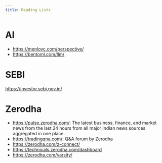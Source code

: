 ```yaml
---
title: Reading Lists
---
```


# AI

- https://menlovc.com/perspective/
- https://bentoml.com/llm/

# SEBI

https://investor.sebi.gov.in/

# Zerodha

- https://pulse.zerodha.com/: The latest business, finance, and market news from the last 24 hours from all major Indian news sources aggregated in one place.
- https://tradingqna.com/: Q&A forum by Zerodha
- https://zerodha.com/z-connect/
- https://technicals.zerodha.com/dashboard
- https://zerodha.com/varsity/
